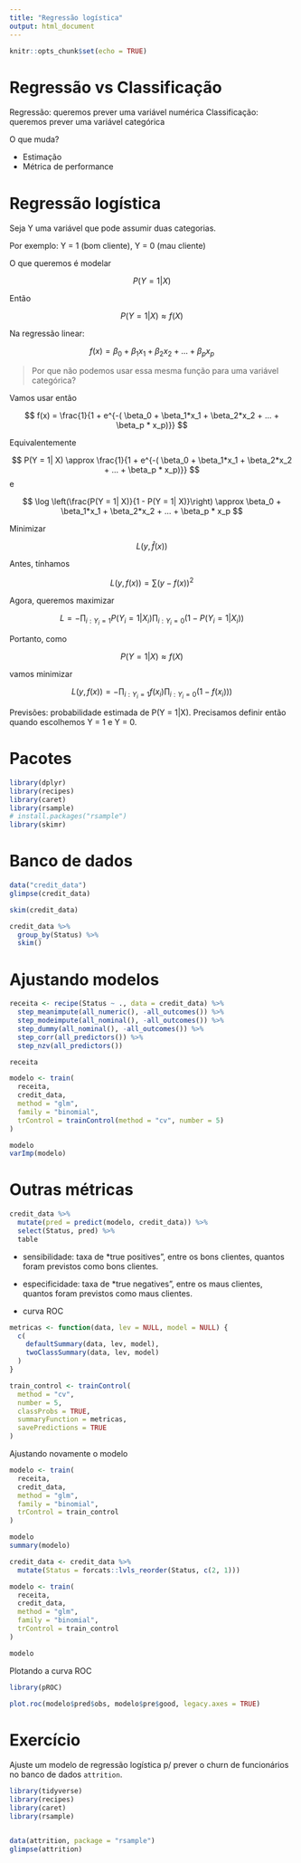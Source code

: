 ```yaml
---
title: "Regressão logística"
output: html_document
---
```


```r
knitr::opts_chunk$set(echo = TRUE)
```

# Regressão vs Classificação

Regressão: queremos prever uma variável numérica
Classificação: queremos prever uma variável categórica

O que muda?

- Estimação
- Métrica de performance

# Regressão logística

Seja Y uma variável que pode assumir duas categorias.

Por exemplo: Y = 1 (bom cliente), Y = 0 (mau cliente)

O que queremos é modelar 

$$
P(Y = 1| X)
$$

Então

$$
P(Y = 1| X) \approx f(X)
$$



Na regressão linear:

$$
f(x) = \beta_0 + \beta_1x_1 + \beta_2x_2 + ... + \beta_px_p
$$

> Por que não podemos usar essa mesma função para uma variável categórica?

Vamos usar então

$$
f(x) = \frac{1}{1 + e^{-( \beta_0 +  \beta_1*x_1 + \beta_2*x_2 + ... + \beta_p * x_p)}}
$$

Equivalentemente

$$
P(Y = 1| X) \approx \frac{1}{1 + e^{-( \beta_0 +  \beta_1*x_1 + \beta_2*x_2 + ... + \beta_p * x_p)}}
$$
e

$$
\log \left(\frac{P(Y = 1| X)}{1 - P(Y = 1| X)}\right) \approx \beta_0 +  \beta_1*x_1 + \beta_2*x_2 + ... + \beta_p * x_p
$$

Minimizar 

$$
L(y, \hat{f}(x))
$$

Antes, tínhamos

$$
L(y, f(x)) = \sum(y - f(x))^2
$$

Agora, queremos maximizar

$$
L = -\prod_{i:Y_i = 1} P(Y_i=1|X_i) \prod_{i:Y_i = 0} (1 - P(Y_i=1|X_i))
$$

Portanto, como

$$
P(Y = 1| X) \approx f(X)
$$

vamos minimizar

$$
L(y, f(x)) = - \prod_{i:Y_i = 1} f(x_i) \prod_{i:Y_i = 0} (1 - f(x_i)))
$$

Previsões: probabilidade estimada de P(Y = 1|X). Precisamos definir então quando escolhemos Y = 1 e Y = 0.

# Pacotes

```r
library(dplyr)
library(recipes)
library(caret)
library(rsample)
# install.packages("rsample")
library(skimr)
```

# Banco de dados

```r
data("credit_data")
glimpse(credit_data)
```

```r
skim(credit_data)

credit_data %>% 
  group_by(Status) %>% 
  skim()
```

# Ajustando modelos

```r
receita <- recipe(Status ~ ., data = credit_data) %>%
  step_meanimpute(all_numeric(), -all_outcomes()) %>%
  step_modeimpute(all_nominal(), -all_outcomes()) %>%
  step_dummy(all_nominal(), -all_outcomes()) %>%
  step_corr(all_predictors()) %>%
  step_nzv(all_predictors())

receita

modelo <- train(
  receita, 
  credit_data, 
  method = "glm", 
  family = "binomial", 
  trControl = trainControl(method = "cv", number = 5)
)

modelo
varImp(modelo)
```

# Outras métricas

```r
credit_data %>% 
  mutate(pred = predict(modelo, credit_data)) %>% 
  select(Status, pred) %>% 
  table
```


- sensibilidade: taxa de *true positives", entre os bons clientes, quantos foram previstos como bons clientes.

- especificidade: taxa de *true negatives", entre os maus clientes, quantos foram previstos como maus clientes.

- curva ROC

```r
metricas <- function(data, lev = NULL, model = NULL) {
  c(
    defaultSummary(data, lev, model), 
    twoClassSummary(data, lev, model)
  )
}

train_control <- trainControl(
  method = "cv", 
  number = 5, 
  classProbs = TRUE,
  summaryFunction = metricas,
  savePredictions = TRUE
)
```

Ajustando novamente o modelo

```r
modelo <- train(
  receita, 
  credit_data, 
  method = "glm", 
  family = "binomial", 
  trControl = train_control
)

modelo
summary(modelo)
```

```r
credit_data <- credit_data %>% 
  mutate(Status = forcats::lvls_reorder(Status, c(2, 1)))

modelo <- train(
  receita, 
  credit_data, 
  method = "glm", 
  family = "binomial", 
  trControl = train_control
)

modelo
```

Plotando a curva ROC

```r
library(pROC)

plot.roc(modelo$pred$obs, modelo$pre$good, legacy.axes = TRUE)
```

# Exercício

Ajuste um modelo de regressão logística p/ prever o churn de funcionários no banco de dados `attrition`.

```r
library(tidyverse)
library(recipes)
library(caret)
library(rsample)


data(attrition, package = "rsample")
glimpse(attrition)
```


